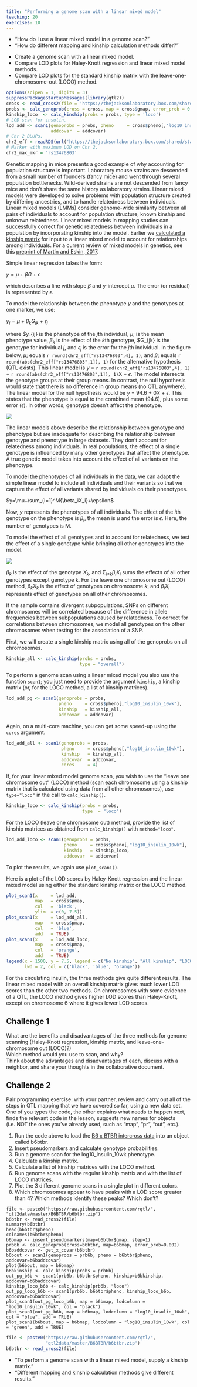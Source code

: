 ```yaml
---
title: "Performing a genome scan with a linear mixed model"
teaching: 20
exercises: 10
---
```


:::::::::::::::::::::::::::::::::::::: questions 

- "How do I use a linear mixed model in a genome scan?"
- "How do different mapping and kinship calculation methods differ?"

::::::::::::::::::::::::::::::::::::::::::::::::

::::::::::::::::::::::::::::::::::::: objectives

- Create a genome scan with a linear mixed model.
- Compare LOD plots for Haley-Knott regression and linear mixed model methods.
- Compare LOD plots for the standard kinship matrix with the 
leave-one-chromosome-out (LOCO) method.

::::::::::::::::::::::::::::::::::::::::::::::::


```r
options(scipen = 1, digits = 3)
suppressPackageStartupMessages(library(qtl2))
cross <- read_cross2(file = 'https://thejacksonlaboratory.box.com/shared/static/svw7ivp5hhmd7vb8fy26tc53h7r85wez.zip')
probs <- calc_genoprob(cross = cross, map = cross$gmap, error_prob = 0.002)
kinship_loco  <- calc_kinship(probs = probs, type = 'loco')
# LOD scan for insulin.
lod_add <- scan1(genoprobs = probs, pheno     = cross$pheno[,'log10_insulin_10wk'], 
                 addcovar  = addcovar)
# Chr 2 BLUPs.
chr2_eff = readRDS(url('https://thejacksonlaboratory.box.com/shared/static/kxsizeu1papwb0q21f1zjde8nx5lhxvg.rds'))
# Marker with maximum LOD on Chr 2.
chr2_max_mkr = 'rs13476803'
```

Genetic mapping in mice presents a good example of why accounting for population 
structure is important. Laboratory mouse strains are descended from a small 
number of founders (fancy mice) and went through several population bottlenecks. 
Wild-derived strains are not descended from fancy mice and don't share the same 
history as laboratory strains. Linear mixed models were developed to solve 
problems with population structure created by differing ancestries, and to 
handle relatedness between individuals.  Linear mixed models (LMMs) consider 
genome-wide similarity between all pairs of individuals to account for 
population structure, known kinship and unknown relatedness. Linear mixed models 
in mapping studies can successfully correct for genetic relatedness between 
individuals in a population by incorporating kinship into the model. Earlier we 
[calculated a kinship matrix](https://smcclatchy.github.io/mapping/04-calc-kinship/) 
for input to a linear mixed model to account for relationships among 
individuals. For a current review of mixed models in genetics, see this 
[preprint of Martin and Eskin, 2017](https://www.biorxiv.org/content/early/2017/01/28/092106).

Simple linear regression takes the form:

$y = \mu + \beta G + \epsilon$

which describes a line with slope $\beta$ and y-intercept $\mu$. The error 
(or residual) is represented by $\epsilon$.

To model the relationship between the phenotype $y$ and the genotypes at one
marker, we use:

$y_j = \mu + \beta_k G_{jk} + \epsilon_j$
 

where $y_{ij} is the phenotype of the $j$th individual, $\mu$; 
is the mean phenotype value, $\beta_k$ is the effect of the 
$k$th genotype, $G_{jk} is the genotype for individual $j$, and 
$\epsilon_j$ is the error for the $j$th individual. In the figure 
below, $\mu$; equals `r round(chr2_eff["rs13476803",4], 1)`, and $\beta$; equals 
`r round(abs(chr2_eff["rs13476803",1]), 1)` for the alternative hypothesis 
(QTL exists). This linear model is $y$ = `r round(chr2_eff["rs13476803",4], 1)` + 
`r round(abs(chr2_eff["rs13476803",1]), 1)`X + $\epsilon$. The model intersects the 
genotype groups at their group means. In contrast, the null hypothesis would 
state that there is no difference in group means (no QTL anywhere). The linear 
model for the null hypothesis would be $y$ = 94.6 + 0$X$ + $\epsilon$. 
This states that the phenotype is equal to the combined mean (94.6), plus 
some error ($\epsilon$). In other words, genotype doesn't affect the phenotype.

<!-- DMG: Make this figure again using ggbeeswarm and the BTBR data on Chr 2 
at marker rs13476803. -->

![](fig/nullvalt.png)

The linear models above describe the relationship between genotype and phenotype 
but are inadequate for describing the relationship between genotype and 
phenotype in large datasets. They don't account for relatedness among 
individuals. In real populations, the effect of a single genotype is influenced 
by many other genotypes that affect the phenotype. A  true genetic model takes 
into account the effect of all variants on the phenotype. 

To model the phenotypes of all individuals in the data, we can adapt the simple 
linear model to include all individuals and their variants so that we capture 
the effect of all variants shared by individuals on their phenotypes.

$y=\mu+\sum_{i=1}^M{\beta_iX_i}+\epsilon$

Now, $y$ represents the phenotypes of all individuals. The effect of the 
$i$th genotype on the phenotype is $\beta_i$, the mean is $\mu$ and the error 
is $\epsilon$. Here, 
the number of genotypes is M.

To model the effect of all genotypes and to account for relatedness, we test the 
effect of a single genotype while bringing all other genotypes into the model.

![](fig/all-geno-model.png)

<i>&beta;<sub>k</sub></i> is the effect of the genotype <i>X<sub>k</sub></i>, 
and &Sigma;<sub>i&#8800;k</sub><i>&beta;<sub>i</sub>X<sub>i</sub></i> sums the 
effects of all other genotypes except genotype k. For the leave one chromosome 
out (LOCO) method, <i>&beta;<sub>k</sub></i><i>X<sub>k</sub></i> is the effect 
of genotypes on chromosome <i>k</i>, and 
<i>&beta;<sub>i</sub></i><i>X<sub>i</sub></i> represents effect of genotypes on 
all other chromosomes.

If the sample contains divergent subpopulations, SNPs on different chromosomes 
will be correlated because of the  difference in allele frequencies between 
subpopulations caused by relatedness. To correct for correlations between 
chromosomes, we model all genotypes on the other chromosomes when testing for 
the association of a SNP. 

First, we will create a single kinship matrix using all of the genoprobs on all
chromosomes.

```r
kinship_all <- calc_kinship(probs = probs, 
                            type = "overall")
```


To perform a genome scan using a linear mixed model you also use the function 
`scan1`; you just need to provide the argument `kinship`, a kinship matrix 
(or, for the LOCO method, a list of kinship matrices).

```r
lod_add_pg <- scan1(genoprobs = probs, 
                    pheno     = cross$pheno[,"log10_insulin_10wk"], 
                    kinship   = kinship_all, 
                    addcovar  = addcovar)
```

Again, on a multi-core machine, you can get some speed-up using the `cores` 
argument.

```r
lod_add_all <- scan1(genoprobs = probs, 
                     pheno     = cross$pheno[,"log10_insulin_10wk"], 
                     kinship   = kinship_all, 
                     addcovar  = addcovar, 
                     cores     = 4)
```

If, for your linear mixed model genome scan, you wish to use the "leave one 
chromosome out" (LOCO) method (scan each chromosome using a kinship matrix that 
is calculated using data from all other chromosomes), use `type="loco"` in the 
call to `calc_kinship()`.

<!-- DMG: We need more explanation here. We need to show that using the all-
chromosome kinship matrix puts the marker being tested in the mapping model
twice, and this erases the peak. -->

```r
kinship_loco <- calc_kinship(probs = probs, 
                             type  = "loco")
```

For the LOCO (leave one chromosome out) method, provide the list of kinship 
matrices as obtained from `calc_kinship()` with `method="loco"`.

```r
lod_add_loco <- scan1(genoprobs = probs, 
                      pheno     = cross$pheno[,"log10_insulin_10wk"], 
                      kinship   = kinship_loco, 
                      addcovar  = addcovar)
```

To plot the results, we again use `plot_scan1()`.

Here is a plot of the LOD scores by Haley-Knott regression and the linear mixed 
model using either the standard kinship matrix or the LOCO method.

```r
plot_scan1(x     = lod_add,      
           map   = cross$pmap, 
           col   = 'black',
           ylim  = c(0, 7.5))
plot_scan1(x     = lod_add_all,  
           map   = cross$pmap, 
           col   = 'blue',   
           add   = TRUE)
plot_scan1(x     = lod_add_loco, 
           map   = cross$pmap, 
           col   = 'orange', 
           add   = TRUE)
legend(x = 1500, y = 7.5, legend = c("No kinship", "All kinship", "LOCO kinship"),
       lwd = 2, col = c('black', 'blue', 'orange'))
```


For the circulating insulin, the three methods give quite different 
results. The linear mixed model with an overall kinship matrix gives much lower 
LOD scores than the other two methods. On chromosomes with some evidence of a 
QTL, the LOCO method gives higher LOD scores than Haley-Knott, except on 
chromosome 6 where it gives lower LOD scores.

::::::::::::::::::::::::::::::::::::: challenge 

## Challenge 1

What are the benefits and disadvantages of the three 
methods for genome scanning (Haley-Knott regression,
kinship matrix, and leave-one-chromosome out (LOCO)?)  
Which method would you use to scan, and why?  
Think about the advantages and disadvantages of each,
discuss with a neighbor, and share your thoughts in the
collaborative document.

:::::::::::::::::::::::: solution 


:::::::::::::::::::::::::::::::::
::::::::::::::::::::::::::::::::::::::::::::::::

::::::::::::::::::::::::::::::::::::: challenge 

## Challenge 2

<!-- DMG: Ha! we were using the BTBR data anyway. Let's not load a second copy
of the data. Maybe we canb brainstorm about another challend. -->

Pair programming exercise: with your partner, review and carry 
out all of the steps in QTL mapping that we have covered so far,
using a new data set. One of you types the code, the other
explains what needs to happen next, finds the relevant code in
the lesson, suggests new names for objects (i.e. NOT the ones
you've already used, such as "map", "pr", "out", etc.).

1. Run the code above to load the 
[B6 x BTBR intercross data](https://github.com/rqtl/qtl2data/tree/master/B6BTBR) 
into an object called b6btbr.
2. Insert pseudomarkers and calculate genotype probabilities.
3. Run a genome scan for the log10_insulin_10wk phenotype.
4. Calculate a kinship matrix.
5. Calculate a list of kinship matrices with the LOCO method.
6. Run genome scans with the regular kinship matrix and with the
list of LOCO matrices.
7. Plot the 3 different genome scans in a single plot in 
different colors.
8. Which chromosomes appear to have peaks with a LOD score greater than 4? 
Which methods identify these peaks? Which don't?

:::::::::::::::::::::::: solution 

`file <- paste0("https://raw.githubusercontent.com/rqtl/", "qtl2data/master/B6BTBR/b6btbr.zip")`  
`b6btbr <- read_cross2(file)`  
`summary(b6btbr)`  
`head(b6btbr$pheno)`  
`colnames(b6btbr$pheno)`  
`b6bmap <- insert_pseudomarkers(map=b6btbr$gmap, step=1)`  
`prb6b <- calc_genoprob(cross=b6btbr, map=b6bmap, error_prob=0.002)`  
`b6baddcovar <- get_x_covar(b6btbr)`  
`b6bout <- scan1(genoprobs = prb6b, pheno = b6btbr$pheno, addcovar=b6baddcovar)`  
`plot(b6bout, map = b6bmap)`  
`b6bkinship <- calc_kinship(probs = prb6b)`  
`out_pg_b6b <- scan1(prb6b, b6btbr$pheno, kinship=b6bkinship, addcovar=b6baddcovar)`  
`kinship_loco_b6b <- calc_kinship(prb6b, "loco")`  
`out_pg_loco_b6b <- scan1(prb6b, b6btbr$pheno, kinship_loco_b6b, addcovar=b6baddcovar)`  
`plot_scan1(out_pg_loco_b6b, map = b6bmap, lodcolumn = "log10_insulin_10wk", col = "black")`  
`plot_scan1(out_pg_b6b, map = b6bmap, lodcolumn = "log10_insulin_10wk", col = "blue", add = TRUE)`  
`plot_scan1(b6bout, map = b6bmap, lodcolumn = "log10_insulin_10wk", col = "green", add = TRUE)`  


:::::::::::::::::::::::::::::::::

::::::::::::::::::::::::::::::::::::::::::::::::

<!-- DMG: Not sure what this is. -->

```r
file <- paste0("https://raw.githubusercontent.com/rqtl/",
               "qtl2data/master/B6BTBR/b6btbr.zip")
b6btbr <- read_cross2(file)
```

::::::::::::::::::::::::::::::::::::: keypoints 

- "To perform a genome scan with a linear mixed model, supply a kinship matrix."
- "Different mapping and kinship calculation methods give different results."

::::::::::::::::::::::::::::::::::::::::::::::::
